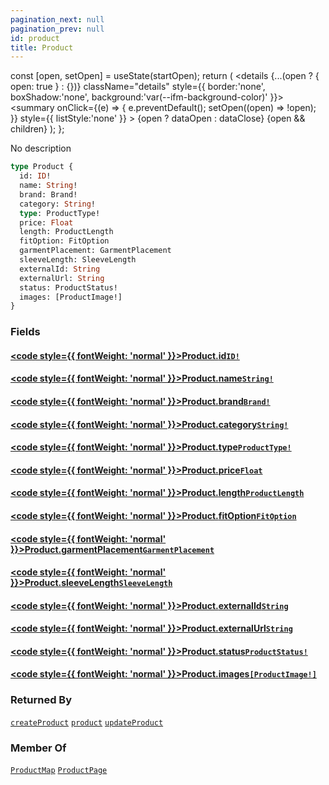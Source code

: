 ```yaml
---
pagination_next: null
pagination_prev: null
id: product
title: Product
---
```









  const [open, setOpen] = useState(startOpen);
  return (
    <details {...(open ? { open: true } : {})} className="details" style={{ border:'none', boxShadow:'none', background:'var(--ifm-background-color)' }}>
      <summary
        onClick={(e) => {
          e.preventDefault();
          setOpen((open) => !open);
        }}
        style={{ listStyle:'none' }}
      >
      {open ? dataOpen : dataClose}
      </summary>
      {open && children}
    </details>
  );
};








No description


```graphql
type Product {
  id: ID!
  name: String!
  brand: Brand!
  category: String!
  type: ProductType!
  price: Float
  length: ProductLength
  fitOption: FitOption
  garmentPlacement: GarmentPlacement
  sleeveLength: SleeveLength
  externalId: String
  externalUrl: String
  status: ProductStatus!
  images: [ProductImage!]
}
```




### Fields

#### [<code style={{ fontWeight: 'normal' }}>Product.<b>id</b></code>](#)<Bullet />[`ID!`](/types/scalars/id) <Badge class="badge badge--secondary" text="non-null"/> <Badge class="badge badge--secondary" text="scalar"/> 
> 
> 
> 
> 

#### [<code style={{ fontWeight: 'normal' }}>Product.<b>name</b></code>](#)<Bullet />[`String!`](/types/scalars/string) <Badge class="badge badge--secondary" text="non-null"/> <Badge class="badge badge--secondary" text="scalar"/> 
> 
> 
> 
> 

#### [<code style={{ fontWeight: 'normal' }}>Product.<b>brand</b></code>](#)<Bullet />[`Brand!`](/types/objects/brand) <Badge class="badge badge--secondary" text="non-null"/> <Badge class="badge badge--secondary" text="object"/> 
> 
> 
> 
> 

#### [<code style={{ fontWeight: 'normal' }}>Product.<b>category</b></code>](#)<Bullet />[`String!`](/types/scalars/string) <Badge class="badge badge--secondary" text="non-null"/> <Badge class="badge badge--secondary" text="scalar"/> 
> 
> 
> 
> 

#### [<code style={{ fontWeight: 'normal' }}>Product.<b>type</b></code>](#)<Bullet />[`ProductType!`](/types/enums/product-type) <Badge class="badge badge--secondary" text="non-null"/> <Badge class="badge badge--secondary" text="enum"/> 
> 
> 
> 
> 

#### [<code style={{ fontWeight: 'normal' }}>Product.<b>price</b></code>](#)<Bullet />[`Float`](/types/scalars/float) <Badge class="badge badge--secondary" text="scalar"/> 
> 
> 
> 
> 

#### [<code style={{ fontWeight: 'normal' }}>Product.<b>length</b></code>](#)<Bullet />[`ProductLength`](/types/enums/product-length) <Badge class="badge badge--secondary" text="enum"/> 
> 
> 
> 
> 

#### [<code style={{ fontWeight: 'normal' }}>Product.<b>fitOption</b></code>](#)<Bullet />[`FitOption`](/types/enums/fit-option) <Badge class="badge badge--secondary" text="enum"/> 
> 
> 
> 
> 

#### [<code style={{ fontWeight: 'normal' }}>Product.<b>garmentPlacement</b></code>](#)<Bullet />[`GarmentPlacement`](/types/enums/garment-placement) <Badge class="badge badge--secondary" text="enum"/> 
> 
> 
> 
> 

#### [<code style={{ fontWeight: 'normal' }}>Product.<b>sleeveLength</b></code>](#)<Bullet />[`SleeveLength`](/types/enums/sleeve-length) <Badge class="badge badge--secondary" text="enum"/> 
> 
> 
> 
> 

#### [<code style={{ fontWeight: 'normal' }}>Product.<b>externalId</b></code>](#)<Bullet />[`String`](/types/scalars/string) <Badge class="badge badge--secondary" text="scalar"/> 
> 
> 
> 
> 

#### [<code style={{ fontWeight: 'normal' }}>Product.<b>externalUrl</b></code>](#)<Bullet />[`String`](/types/scalars/string) <Badge class="badge badge--secondary" text="scalar"/> 
> 
> 
> 
> 

#### [<code style={{ fontWeight: 'normal' }}>Product.<b>status</b></code>](#)<Bullet />[`ProductStatus!`](/types/enums/product-status) <Badge class="badge badge--secondary" text="non-null"/> <Badge class="badge badge--secondary" text="enum"/> 
> 
> 
> 
> 

#### [<code style={{ fontWeight: 'normal' }}>Product.<b>images</b></code>](#)<Bullet />[`[ProductImage!]`](/types/objects/product-image) <Badge class="badge badge--secondary" text="list"/> <Badge class="badge badge--secondary" text="object"/> 
> 
> 
> 
> 





### Returned By

[`createProduct`](/api/mutations/create-product)  <Badge class="badge badge--secondary" text="mutation"/><Bullet />[`product`](/api/queries/product)  <Badge class="badge badge--secondary" text="query"/><Bullet />[`updateProduct`](/api/mutations/update-product)  <Badge class="badge badge--secondary" text="mutation"/>

### Member Of

[`ProductMap`](/types/objects/product-map)  <Badge class="badge badge--secondary" text="object"/><Bullet />[`ProductPage`](/types/objects/product-page)  <Badge class="badge badge--secondary" text="object"/>

